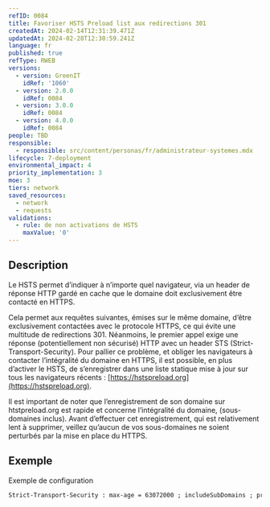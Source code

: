 ```yaml
---
refID: 0084
title: Favoriser HSTS Preload list aux redirections 301
createdAt: 2024-02-14T12:31:39.471Z
updatedAt: 2024-02-28T12:30:59.241Z
language: fr
published: true
refType: RWEB
versions:
  - version: GreenIT
    idRef: '1060'
  - version: 2.0.0
    idRef: 0084
  - version: 3.0.0
    idRef: 0084
  - version: 4.0.0
    idRef: 0084
people: TBD
responsible:
  - responsible: src/content/personas/fr/administrateur-systemes.mdx
lifecycle: 7-deployment
environmental_impact: 4
priority_implementation: 3
moe: 3
tiers: network
saved_resources:
  - network
  - requests
validations:
  - rule: de non activations de HSTS
    maxValue: '0'
---
```


## Description

Le HSTS permet d’indiquer à n’importe quel navigateur, via un header de réponse HTTP gardé en cache que le domaine doit exclusivement être contacté en HTTPS.

Cela permet aux requêtes suivantes, émises sur le même domaine, d’être exclusivement contactées avec le protocole HTTPS, ce qui évite une multitude de redirections 301.
Néanmoins, le premier appel exige une réponse (potentiellement non sécurisé) HTTP avec un header STS (Strict-Transport-Security).
Pour pallier ce problème, et obliger les navigateurs à contacter l’intégralité du domaine en HTTPS, il est possible, en plus d’activer le HSTS, de s’enregistrer dans une liste statique mise à jour sur tous les navigateurs récents : [https://hstspreload.org](https://hstspreload.org).

Il est important de noter que l’enregistrement de son domaine sur htstpreload.org est rapide et concerne l’intégralité du domaine, (sous-domaines inclus). Avant d’effectuer cet enregistrement, qui est relativement lent à supprimer, veillez qu’aucun de vos sous-domaines ne soient perturbés par la mise en place du HTTPS.

## Exemple

Exemple de configuration

```apache
Strict-Transport-Security : max-age = 63072000 ; includeSubDomains ; preload
```
